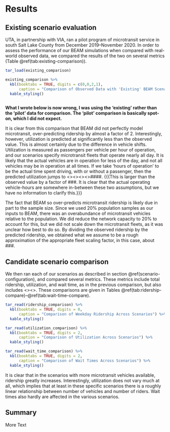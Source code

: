 # Results

## Existing scenario evaluation
UTA, in partnership with VIA, ran a pilot program of microtransit service in south Salt Lake County from December 2019--November 2020. In order to assess the performance of our BEAM simulations when compared with real-world observed data, we compared the results of the two on several metrics (Table \@ref(tab:existing-comparison)).

```r
tar_load(existing_comparison)

existing_comparison %>%
  kbl(booktabs = TRUE, digits = c(0,0,2,1),
      caption = "Comparison of Observed Data with 'Existing' BEAM Scenario") %>%
  kable_styling()
```

```r

```

**What I wrote below is now wrong, I was using the 'existing' rather than the 'pilot' data for comparison. The 'pilot' comparison is basically spot-on, which I did not expect.**

It is clear from this comparison that BEAM did not perfectly model microtransit, over-predicting ridership by almost a factor of 2. Interestingly, however, utilization is predicted at significantly less than the observed value. This is almost certainly due to the difference in vehicle shifts. Utilization is measured as passengers per vehicle per hour of operation, and our scenarios specify microtransit fleets that operate nearly all day. It is likely that the actual vehicles are in operation for less of the day, and not all vehicles may be in operation at all times. If we take 'hours of operation' to be the actual time spent driving, with or without a passenger, then the predicted utilization jumps to <><><><>####. {{{This is larger than the observed value by a factor of ###. It is clear that the actual operating vehicle-hours are somewhere in-between these two assumptions, but we have no information to clarify this.}}}

The fact that BEAM so over-predicts microtransit ridership is likely due in part to the sample size. Since we used 20% population samples as our inputs to BEAM, there was an overabundance of microtransit vehicles relative to the population. We did reduce the network capacity to 20% to account for this, but we did not scale down the microtransit fleets, as it was unclear how best to do so. By dividing the observed ridership by the predicted ridership, we obtained what we assume to be a rough approximation of the appropriate fleet scaling factor, in this case, about ###.
<!-- We also assume that this factor is applicable to all of our scenarios, and so scaled down ridership and associated metrics accordingly for those as well, to offer a better approximation of estimated ridership. -->


## Candidate scenario comparison
We then ran each of our scenarios as described in section \@ref(scenario-configuration), and compared several metrics. These metrics include total ridership, utilization, and wait time, as in the previous comparison, but also includes <><Other metrics><>. These comparisons are given in Tables \@ref(tab:ridership-compare)--\@ref(tab:wait-time-compare).

```r
tar_read(ridership_comparison) %>% 
  kbl(booktabs = TRUE, digits = 0,
      caption = "Comparison of Weekday Ridership Across Scenarios") %>% 
  kable_styling()
```

```r
tar_read(utilization_comparison) %>% 
  kbl(booktabs = TRUE, digits = 2,
      caption = "Comparison of Utilization Across Scenarios") %>% 
  kable_styling()
```

```r
tar_read(wait_time_comparison) %>% 
  kbl(booktabs = TRUE, digits = 2,
      caption = "Comparison of Wait Times Across Scenarios") %>% 
  kable_styling()
```


It is clear that in the scenarios with more microtransit vehicles available, ridership greatly increases. Interestingly, utilization does not vary much at all, which implies that at least in these specific scenarios there is a roughly linear relationship between number of vehicles and number of riders. Wait times also hardly are affected in the various scenarios.

## Summary

More Text
